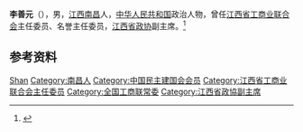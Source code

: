 '''李善元'''（{{bd|？||2004年|12月14日|}}），男，[[江西|江西]][[南昌县|南昌]]人，[[中华人民共和国|中华人民共和国]]政治人物，曾任[[江西省工商业联合会|江西省工商业联合会]]主任委员、名誉主任委员，[[江西省政协|江西省政协]]副主席。<ref>{{Cite book|title=中华人民共和国职官志|author=何虎生, 李耀东, 向常福主编|publisher=中国社会出版社|year=2003|isbn=9787800883934|location=北京|pages=}}</ref>

== 参考资料 ==
{{reflist}}

{{中国人物小作品}}
{{中华全国工商业联合会第五届执行委员会}}

{{Authority control}}
{{DEFAULTSORT:Li李}}
[[Category:李姓|Shan]]
[[Category:南昌人|Category:南昌人]]
[[Category:中国民主建国会会员|Category:中国民主建国会会员]]
[[Category:江西省工商业联合会主任委员|Category:江西省工商业联合会主任委员]]
[[Category:全国工商联常委|Category:全国工商联常委]]
[[Category:江西省政協副主席|Category:江西省政協副主席]]
